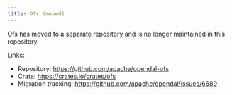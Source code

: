 ```yaml
---
title: Ofs (moved)
---
```


Ofs has moved to a separate repository and is no longer maintained in this repository.

Links:
- Repository: https://github.com/apache/opendal-ofs
- Crate: https://crates.io/crates/ofs
- Migration tracking: https://github.com/apache/opendal/issues/6689
